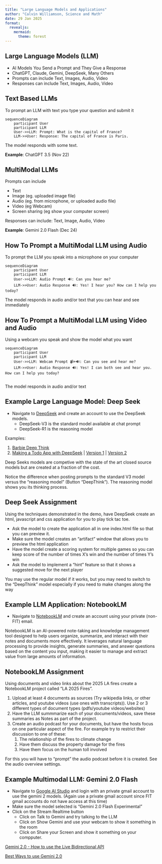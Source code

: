 ```yaml
---
title: "Large Language Models and Applications"
author: "Calvin Williamson, Science and Math"
date: 29 Jan 2025
format: 
  revealjs:
    mermaid:
      theme: forest
---
```


## Large Language Models (LLM)

- AI Models You Send a Prompt and They Give a Response 
- ChatGPT, Claude, Gemini, DeepSeek, Many Others 
- Prompts can include Text, Images, Audio, Video
- Responses can include Text, Images, Audio, Video 

## Text Based LLMs 

To prompt an LLM with text you type your question and submit it 

```mermaid
sequenceDiagram
    participant User
    participant LLM
    User->>LLM: Prompt: What is the capital of France?
    LLM->>User: Response: The capital of France is Paris.
```
The model responds with some text.

**Example**: ChatGPT 3.5 (Nov 22) 

## MultiModal LLMs

Prompts can include 

- Text
- Image (eg. uploaded image file) 
- Audio (eg. from microphone, or uploaded audio file) 
- Video (eg Webcam) 
- Screen sharing (eg show your computer screen)

Responses can include: Text, Image, Audio, Video   

**Example**: Gemini 2.0 Flash (Dec 24) 

## How To Prompt a MultiModal LLM using Audio 

To prompt the LLM you speak into a microphone on your computer 

```mermaid
sequenceDiagram
    participant User
    participant LLM
    User->>LLM: Audio Prompt 🔊: Can you hear me? 
    LLM->>User: Audio Response 🔊: Yes! I hear you? How can I help you today?
```

The model responds in audio and/or text that you can hear and see immediately


## How To Prompt a MultiModal LLM using Video and Audio

Using a webcam you speak and show the model what you want 

```mermaid
sequenceDiagram
    participant User
    participant LLM
    User->>LLM: Webcam Prompt 📹+🔊: Can you see and hear me? 
    LLM->>User: Audio Response 🔊: Yes! I can both see and hear you. How can I help you today?
    
```

The model responds in audio and/or text

## Example Large Language Model: Deep Seek {.smaller}

* Navigate to [DeepSeek](https://www.deepseek.com) and create an account to use the DeepSeek models. 
  * DeepSeek-V3 is the standard model available at chat prompt 
  * DeepSeek-R1 is the reasoning model

Examples:  

1. [Barbie Deep Think](BarbieDeepThink.html)
2. [Making a Todo App with DeepSeek](DeepSeekSession.html) | [Version 1](DeepSeek1.html) | [Version 2](DeepSeek2.html)

Deep Seeks models are competive with the state of the art closed
source models but are created at a fraction of the cost.
 
Notice the difference when posting prompts to the standard V3 model versus the "reasoning model" (Button "DeepThink"). The reasoning model shows you its thinking process.

## Deep Seek Assignment {.smaller}

Using the techniques demonstrated in the demo, have DeepSeek create an html, javascript and css application for you to play tick tac toe. 

- Ask the model to create the application all in one index.html file so that you can preview it.
- Make sure the model creates an "artifact" window that allows you to preview the html application
- Have the model create a scoring system for multiple games so you can keep score of the number of times X's win and the number of times Y's win
- Ask the model to implement a "hint" feature so that it shows a suggested move for the next player

You may use the regular model if it works, but you may need to
switch to the "DeepThink" model especially if you need to make
changes along the way

## Example LLM Application: NotebookLM {.smaller}

* Navigate to [NotebookLM](https://notebooklm.google.com) and create an account using your private (non-FIT) email.

NotebookLM is an AI-powered note-taking and knowledge management
tool designed to help users organize, summarize, and interact with
their notes and documents more effectively. It leverages natural
language processing to provide insights, generate summaries, and
answer questions based on the content you input, making it easier
to manage and extract value from large amounts of information.

## NotebookLM Assignment {.smaller}

Using documents and video links about the 2025 LA fires create a NotebookLM project called "LA 2025 Fires".

1. Upload at least 4 documents as sources (Try wikipedia links, or other articles, and youtube videos (use ones with transcripts)). Use 2 or 3 different types of document types (pdfs/youtube videos/websites) 
2. Have the LLM summmarize each of your documents/videos, save these summaries as Notes as part of the project.
3. Create an audio podcast for your documents, but have the hosts focus on one particular aspect of the fire. For example try to restrict their discussion to one of these:  
   1. The relationship of the fires to climate change 
   2. Have them discuss the property damage for the fires
   3. Have them focus on the human toll involved

For this you will have to "prompt" the audio podcast before it is created. See the audio overview settings. 

## Example Multimodal LLM: Gemini 2.0 Flash {.smaller}

* Navigate to [Google AI Studio](https://aistudio.google.com) and login with an private gmail account to use the gemini 2 models. (Again use a private gmail account since FIT gmail accounts do not have access at this time) 
* Make sure the model selected is "Gemini 2.0 Flash Experimental"
* Click on the Stream Realtime button 
  * Click on Talk to Gemini and try talking to the LLM
  * Click on Show Gemini and use your webcam to show it something in the room
  * Click on Share your Screen and show it something on your compputer.

[Gemini 2.0 - How to use the Live Bidirectional API](https://youtu.be/CZ9WaMbiTO4?si=0QgJhAWbeLVGq5ec)

[Best Ways to use Gemini 2.0](https://www.youtube.com/watch?v=kN93lrS1nfw&t=226s)
